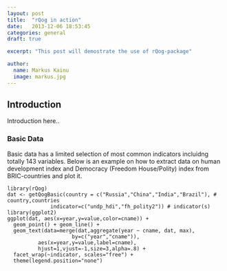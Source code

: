 ```yaml
---
layout: post
title:  "rQog in action"
date:   2013-12-06 18:53:45
categories: general
draft: true

excerpt: "This post will demostrate the use of rQog-package"

author:
  name: Markus Kainu
  image: markus.jpg
---
```


## Introduction


Introduction here..


### Basic Data

Basic data has a limited selection of most common indicators incluidng totally 143 variables. Below is an example on how to extract data on human development index and Democracy (Freedom House/Polity) index from BRIC-countries and plot it.

```rExampleBasic
library(rQog)
dat <- getQogBasic(country = c("Russia","China","India","Brazil"), # country,countries
              indicator=c("undp_hdi","fh_polity2")) # indicator(s)
library(ggplot2)
ggplot(dat, aes(x=year,y=value,color=cname)) + 
  geom_point() + geom_line() +
  geom_text(data=merge(dat,aggregate(year ~ cname, dat, max),
                     by=c("year","cname")),
          aes(x=year,y=value,label=cname),
          hjust=1,vjust=-1,size=3,alpha=.8) +
  facet_wrap(~indicator, scales="free") +
  theme(legend.position="none")
```







[jekyll-gh]: https://github.com/mojombo/jekyll
[jekyll]:    http://jekyllrb.com
